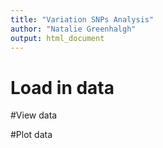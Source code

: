 ```yaml
---
title: "Variation SNPs Analysis"
author: "Natalie Greenhalgh"
output: html_document
---
```



# Load in data

#View data

#Plot data

